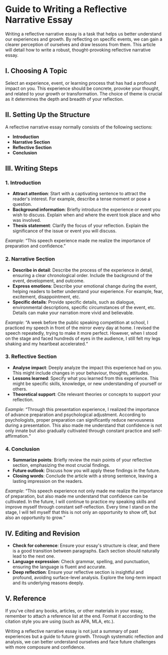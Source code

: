 # Guide to Writing a Reflective Narrative Essay

Writing a reflective narrative essay is a task that helps us better understand our experiences and growth. By reflecting on specific events, we can gain a clearer perception of ourselves and draw lessons from them. This article will detail how to write a robust, thought-provoking reflective narrative essay.

## I. Choosing A Topic

Select an experience, event, or learning process that has had a profound impact on you. This experience should be concrete, provoke your thought, and related to your growth or transformation. The choice of theme is crucial as it determines the depth and breadth of your reflection.

## II. Setting Up the Structure

A reflective narrative essay normally consists of the following sections:

- **Introduction**
- **Narrative Section**
- **Reflective Section**
- **Conclusion**

## III. Writing Steps

### 1. Introduction

- **Attract attention**: Start with a captivating sentence to attract the reader's interest. For example, describe a tense moment or pose a question.
- **Background information**: Briefly introduce the experience or event you wish to discuss. Explain when and where the event took place and who was involved.
- **Thesis statement**: Clarify the focus of your reflection. Explain the significance of the issue or event you will discuss.

*Example*: “This speech experience made me realize the importance of preparation and confidence.”

### 2. Narrative Section

- **Describe in detail**: Describe the process of the experience in detail, ensuring a clear chronological order. Include the background of the event, development, and outcome.
- **Express emotions**: Describe your emotional change during the event, helping readers to better understand your experience. For example, fear, excitement, disappointment, etc.
- **Specific details**: Provide specific details, such as dialogue, environmental descriptions, specific circumstances of the event, etc. Details can make your narration more vivid and believable.

*Example*: “A week before the public speaking competition at school, I practiced my speech in front of the mirror every day at home. I revised the speech repeatedly, trying to make it more perfect. However, when I stood on the stage and faced hundreds of eyes in the audience, I still felt my legs shaking and my heartbeat accelerated.“

### 3. Reflective Section

- **Analyse impact**: Deeply analyze the impact this experience had on you. This might include changes in your behaviour, thoughts, attitudes.
- **Lessons learned**: Specify what you learned from this experience. This might be specific skills, knowledge, or new understanding of yourself or others.
- **Theoretical support**: Cite relevant theories or concepts to support your reflection.

*Example*: “Through this presentation experience, I realized the importance of advance preparation and psychological adjustment. According to psychologists, proper preparation can significantly reduce nervousness during a presentation. This also made me understand that confidence is not only innate but also gradually cultivated through constant practice and self-affirmation.“

### 4. Conclusion

- **Summarize points**: Briefly review the main points of your reflective section, emphasizing the most crucial findings.
- **Future outlook**: Discuss how you will apply these findings in the future.
- **Closing words**: Conclude the article with a strong sentence, leaving a lasting impression on the readers.

*Example*: “This speech experience not only made me realize the importance of preparation, but also made me understand that confidence can be cultivated. In the future, I will continue to practice my speaking skills and improve myself through constant self-reflection. Every time I stand on the stage, I will tell myself that this is not only an opportunity to show off, but also an opportunity to grow.“

## IV. Editing and Revision

- **Check for coherence**: Ensure your essay's structure is clear, and there is a good transition between paragraphs. Each section should naturally lead to the next one.
- **Language expression**: Check grammar, spelling, and punctuation, ensuring the language is fluent and accurate.
- **Deep reflection**: Ensure your reflective section is insightful and profound, avoiding surface-level analysis. Explore the long-term impact and its underlying reasons deeply.

## V. Reference

If you've cited any books, articles, or other materials in your essay, remember to attach a reference list at the end. Format it according to the citation style you are using (such as APA, MLA, etc.).

Writing a reflective narrative essay is not just a summary of past experiences but a guide to future growth. Through systematic reflection and analysis, we can better understand ourselves and face future challenges with more composure and confidence.

